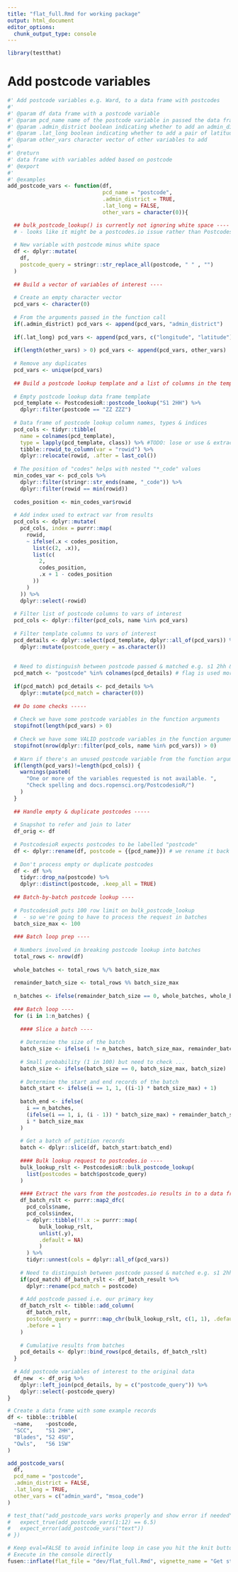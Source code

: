 ```yaml
---
title: "flat_full.Rmd for working package"
output: html_document
editor_options: 
  chunk_output_type: console
---
```


<!-- Run this 'development' chunk -->
<!-- Store every call to library() that you need to explore your functions -->

```r
library(testthat)
```

# Add postcode variables

```r
#' Add postcode variables e.g. Ward, to a data frame with postcodes  
#'
#' @param df data frame with a postcode variable
#' @param pcd_name name of the postcode variable in passed the data frame
#' @param .admin_district boolean indicating whether to add an admin_district variable
#' @param .lat_long boolean indicating whether to add a pair of latitude & longitude variables
#' @param other_vars character vector of other variables to add
#'
#' @return
#' data frame with variables added based on postcode
#' @export
#'
#' @examples
add_postcode_vars <- function(df, 
                              pcd_name = "postcode",
                              .admin_district = TRUE,
                              .lat_long = FALSE,
                              other_vars = character(0)){

  ## bulk_postcode_lookup() is currently not ignoring white space ----
  # - looks like it might be a postcodes.io issue rather than PostcodesioR
  
  # New variable with postcode minus white space
  df <- dplyr::mutate(
    df, 
    postcode_query = stringr::str_replace_all(postcode, " " , "")
  )
  
  ## Build a vector of variables of interest ----
  
  # Create an empty character vector  
  pcd_vars <- character(0)
  
  # From the arguments passed in the function call
  if(.admin_district) pcd_vars <- append(pcd_vars, "admin_district")   
  
  if(.lat_long) pcd_vars <- append(pcd_vars, c("longitude", "latitude"))
  
  if(length(other_vars) > 0) pcd_vars <- append(pcd_vars, other_vars) 
  
  # Remove any duplicates
  pcd_vars <- unique(pcd_vars)
  
  ## Build a postcode lookup template and a list of columns in the template ----
  
  # Empty postcode lookup data frame template
  pcd_template <- PostcodesioR::postcode_lookup("S1 2HH") %>%
    dplyr::filter(postcode == "ZZ ZZZ")
  
  # Data frame of postcode lookup column names, types & indices
  pcd_cols <- tidyr::tibble(
    name = colnames(pcd_template), 
    type = lapply(pcd_template, class)) %>% #TODO: lose or use & extract from list
    tibble::rowid_to_column(var = "rowid") %>% 
    dplyr::relocate(rowid, .after = last_col()) 
  
  # The position of "codes" helps with nested "*_code" values
  min_codes_var <- pcd_cols %>% 
    dplyr::filter(stringr::str_ends(name, "_code")) %>% 
    dplyr::filter(rowid == min(rowid))
  
  codes_position <- min_codes_var$rowid
  
  # Add index used to extract var from results
  pcd_cols <- dplyr::mutate(
    pcd_cols, index = purrr::map(
      rowid,
      ~ ifelse(.x < codes_position,
        list(c(2, .x)),
        list(c(
          2,
          codes_position,
          .x + 1 - codes_position
        ))
      )
    )) %>%
    dplyr::select(-rowid)
  
  # Filter list of postcode columns to vars of interest
  pcd_cols <- dplyr::filter(pcd_cols, name %in% pcd_vars)
  
  # Filter template columns to vars of interest
  pcd_details <- dplyr::select(pcd_template, dplyr::all_of(pcd_vars)) %>% 
    dplyr::mutate(postcode_query = as.character())
    
  
  # Need to distinguish between postcode passed & matched e.g. s1 2hh & S1 2HH
  pcd_match <- "postcode" %in% colnames(pcd_details) # flag is used more than once 
  
  if(pcd_match) pcd_details <- pcd_details %>% 
    dplyr::mutate(pcd_match = character(0)) 
  
  ## Do some checks -----
  
  # Check we have some postcode variables in the function arguments
  stopifnot(length(pcd_vars) > 0) 
  
  # Check we have some VALID postcode variables in the function arguments
  stopifnot(nrow(dplyr::filter(pcd_cols, name %in% pcd_vars)) > 0) 
  
  # Warn if there's an unused postcode variable from the function arguments
  if(length(pcd_vars)!=length(pcd_cols)) {
    warnings(paste0(
      "One or more of the variables requested is not available. ",
      "Check spelling and docs.ropensci.org/PostcodesioR/")
    )
  }
  
  ## Handle empty & duplicate postcodes -----
  
  # Snapshot to refer and join to later 
  df_orig <- df
  
  # PostcodesioR expects postcodes to be labelled "postcode" 
  df <- dplyr::rename(df, postcode = {{pcd_name}}) # we rename it back in the returned df
  
  # Don't process empty or duplicate postcodes  
  df <- df %>% 
    tidyr::drop_na(postcode) %>% 
    dplyr::distinct(postcode, .keep_all = TRUE)
  
  ## Batch-by-batch postcode lookup ----
  
  # PostcodesioR puts 100 row limit on bulk_postcode_lookup
  #  - so we're going to have to process the request in batches
  batch_size_max <- 100
  
  ### Batch loop prep ----
  
  # Numbers involved in breaking postcode lookup into batches
  total_rows <- nrow(df)
  
  whole_batches <- total_rows %/% batch_size_max
  
  remainder_batch_size <- total_rows %% batch_size_max
  
  n_batches <- ifelse(remainder_batch_size == 0, whole_batches, whole_batches + 1)
  
  ### Batch loop ----
  for (i in 1:n_batches) {
    
    #### Slice a batch ----
    
    # Determine the size of the batch
    batch_size <- ifelse(i != n_batches, batch_size_max, remainder_batch_size)
    
    # Small probability (1 in 100) but need to check ...
    batch_size <- ifelse(batch_size == 0, batch_size_max, batch_size)
    
    # Determine the start and end records of the batch
    batch_start <- ifelse(i == 1, 1, ((i-1) * batch_size_max) + 1)
    
    batch_end <- ifelse(
      i == n_batches,
      (ifelse(i == 1, i, (i - 1)) * batch_size_max) + remainder_batch_size,
      i * batch_size_max
    )
    
    # Get a batch of petition records
    batch <- dplyr::slice(df, batch_start:batch_end)
    
    #### Bulk lookup request to postcodes.io ----
    bulk_lookup_rslt <- PostcodesioR::bulk_postcode_lookup(
      list(postcodes = batch$postcode_query)
    )
    
    #### Extract the vars from the postcodes.io results in to a data frame ----
    df_batch_rslt <- purrr::map2_dfc(
      pcd_cols$name, 
      pcd_cols$index,
      ~ dplyr::tibble(!!.x := purrr::map(
          bulk_lookup_rslt,
          unlist(.y),
          .default = NA)
          )
      ) %>%
      tidyr::unnest(cols = dplyr::all_of(pcd_vars))
    
    # Need to distinguish between postcode passed & matched e.g. s1 2hh & S1 2HH
    if(pcd_match) df_batch_rslt <- df_batch_result %>% 
      dplyr::rename(pcd_match = postcode) 
    
    # Add postcode passed i.e. our primary key
    df_batch_rslt <- tibble::add_column(
      df_batch_rslt,  
      postcode_query = purrr::map_chr(bulk_lookup_rslt, c(1, 1), .default = ""),
      .before = 1
    )
    
    # Cumulative results from batches
    pcd_details <- dplyr::bind_rows(pcd_details, df_batch_rslt)
  }
  
  # Add postcode variables of interest to the original data
  df_new  <- df_orig %>%
    dplyr::left_join(pcd_details, by = c("postcode_query")) %>% 
    dplyr::select(-postcode_query)
}
```

```r
# Create a data frame with some example records
df <- tibble::tribble(
  ~name,    ~postcode,
  "SCC",    "S1 2HH",
  "Blades", "S2 4SU",
  "Owls",   "S6 1SW"
)

add_postcode_vars(
  df,
  pcd_name = "postcode",
  .admin_district = FALSE,
  .lat_long = TRUE,
  other_vars = c("admin_ward", "msoa_code")
)
```

```r
# test_that("add_postcode_vars works properly and show error if needed", {
#   expect_true(add_postcode_vars(1:12) == 6.5)
#   expect_error(add_postcode_vars("text"))
# })
```

<!--
# There can be development actions

Create a chunk with 'development' actions

- The chunk needs to be named `development` or `dev`
- It contains functions that are used for package development only
- Note that you may want to store most of these functions in the 0-dev_history.Rmd file

These are only included in the present flat template file, their content will not be part of the package anywhere else.
-->

```r
# Keep eval=FALSE to avoid infinite loop in case you hit the knit button
# Execute in the console directly
fusen::inflate(flat_file = "dev/flat_full.Rmd", vignette_name = "Get started")
```


